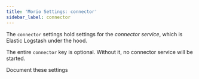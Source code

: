 ```yaml
---
title: 'Morio Settings: connector'
sidebar_label: connector
---
```


The `connector` settings hold settings for the _connector service_, which is Elastic Logstash under the hood.

The entire `connector` key is <Label>optional</Label>. Without it, no connector service will be started.

<Fixme>Document these settings</Fixme>
